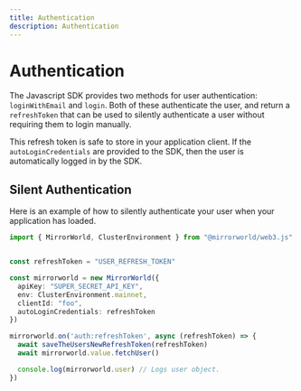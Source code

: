 ```yaml
---
title: Authentication
description: Authentication
---
```


# Authentication
The Javascript SDK provides two methods for user authentication: `loginWithEmail` and `login`. Both of these
authenticate the user, and return a `refreshToken` that can be used to silently authenticate a user without
requiring them to login manually.

This refresh token is safe to store in your application client. If the `autoLoginCredentials` are provided to the
SDK, then the user is automatically logged in by the SDK.

## Silent Authentication
Here is an example of how to silently authenticate your user when your application has loaded.

```ts
import { MirrorWorld, ClusterEnvironment } from "@mirrorworld/web3.js"


const refreshToken = "USER_REFRESH_TOKEN"

const mirrorworld = new MirrorWorld({
  apiKey: "SUPER_SECRET_API_KEY",
  env: ClusterEnvironment.mainnet,
  clientId: "foo",
  autoLoginCredentials: refreshToken
})

mirrorworld.on('auth:refreshToken', async (refreshToken) => {
  await saveTheUsersNewRefreshToken(refreshToken)
  await mirrorworld.value.fetchUser()

  console.log(mirrorworld.user) // Logs user object.
})
```